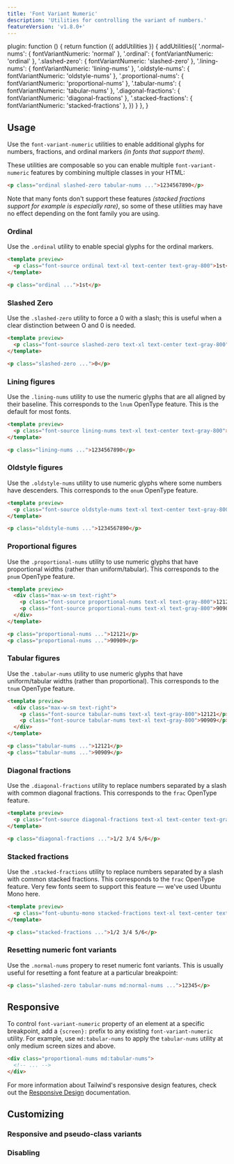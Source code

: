 ```yaml
---
title: 'Font Variant Numeric'
description: 'Utilities for controlling the variant of numbers.'
featureVersion: 'v1.8.0+'
---
```



  plugin: function () {
    return function ({ addUtilities }) {
      addUtilities({
        '.normal-nums': { fontVariantNumeric: 'normal' },
        '.ordinal': { fontVariantNumeric: 'ordinal' },
        '.slashed-zero': { fontVariantNumeric: 'slashed-zero' },
        '.lining-nums': { fontVariantNumeric: 'lining-nums' },
        '.oldstyle-nums': { fontVariantNumeric: 'oldstyle-nums' },
        '.proportional-nums': { fontVariantNumeric: 'proportional-nums' },
        '.tabular-nums': { fontVariantNumeric: 'tabular-nums' },
        '.diagonal-fractions': { fontVariantNumeric: 'diagonal-fractions' },
        '.stacked-fractions': { fontVariantNumeric: 'stacked-fractions' },
      })
    }
  },
}

## Usage

Use the `font-variant-numeric` utilities to enable additional glyphs for numbers, fractions, and ordinal markers _(in fonts that support them)_.

These utilities are composable so you can enable multiple `font-variant-numeric` features by combining multiple classes in your HTML:

```html
<p class="ordinal slashed-zero tabular-nums ...">1234567890</p>
```

Note that many fonts don't support these features _(stacked fractions support for example is especially rare)_, so some of these utilities may have no effect depending on the font family you are using.

### Ordinal

Use the `.ordinal` utility to enable special glyphs for the ordinal markers.

```html
<template preview>
  <p class="font-source ordinal text-xl text-center text-gray-800">1st</p>
</template>

<p class="ordinal ...">1st</p>
```

### Slashed Zero

Use the `.slashed-zero` utility to force a 0 with a slash; this is useful when a clear distinction between O and 0 is needed.

```html
<template preview>
  <p class="font-source slashed-zero text-xl text-center text-gray-800">0</p>
</template>

<p class="slashed-zero ...">0</p>
```

### Lining figures

Use the `.lining-nums` utility to use the numeric glyphs that are all aligned by their baseline. This corresponds to the `lnum` OpenType feature. This is the default for most fonts.

```html
<template preview>
  <p class="font-source lining-nums text-xl text-center text-gray-800">1234567890</p>
</template>

<p class="lining-nums ...">1234567890</p>
```

### Oldstyle figures

Use the `.oldstyle-nums` utility to use numeric glyphs where some numbers have descenders. This corresponds to the `onum` OpenType feature.

```html
<template preview>
  <p class="font-source oldstyle-nums text-xl text-center text-gray-800">1234567890</p>
</template>

<p class="oldstyle-nums ...">1234567890</p>
```

### Proportional figures

Use the `.proportional-nums` utility to use numeric glyphs that have proportional widths (rather than uniform/tabular). This corresponds to the `pnum` OpenType feature.

```html
<template preview>
  <div class="max-w-sm text-right">
    <p class="font-source proportional-nums text-xl text-gray-800">12121</p>
    <p class="font-source proportional-nums text-xl text-gray-800">90909</p>
  </div>
</template>

<p class="proportional-nums ...">12121</p>
<p class="proportional-nums ...">90909</p>
```

### Tabular figures

Use the `.tabular-nums` utility to use numeric glyphs that have uniform/tabular widths (rather than proportional). This corresponds to the `tnum` OpenType feature.

```html
<template preview>
  <div class="max-w-sm text-right">
    <p class="font-source tabular-nums text-xl text-gray-800">12121</p>
    <p class="font-source tabular-nums text-xl text-gray-800">90909</p>
  </div>
</template>

<p class="tabular-nums ...">12121</p>
<p class="tabular-nums ...">90909</p>
```

### Diagonal fractions

Use the `.diagonal-fractions` utility to replace numbers separated by a slash with common diagonal fractions. This corresponds to the `frac` OpenType feature.

```html
<template preview>
  <p class="font-source diagonal-fractions text-xl text-center text-gray-800">1/2 3/4 5/6</p>
</template>

<p class="diagonal-fractions ...">1/2 3/4 5/6</p>
```

### Stacked fractions

Use the `.stacked-fractions` utility to replace numbers separated by a slash with common stacked fractions. This corresponds to the `frac` OpenType feature. Very few fonts seem to support this feature — we've used Ubuntu Mono here.

```html
<template preview>
  <p class="font-ubuntu-mono stacked-fractions text-xl text-center text-gray-800">1/2 3/4 5/6</p>
</template>

<p class="stacked-fractions ...">1/2 3/4 5/6</p>
```

### Resetting numeric font variants

Use the `.normal-nums` propery to reset numeric font variants. This is usually useful for resetting a font feature at a particular breakpoint:

```html
<p class="slashed-zero tabular-nums md:normal-nums ...">12345</p>
```

## Responsive

To control `font-variant-numeric` property of an element at a specific breakpoint, add a `{screen}:` prefix to any existing `font-variant-numeric` utility. For example, use `md:tabular-nums` to apply the `tabular-nums` utility at only medium screen sizes and above.

```html
<div class="proportional-nums md:tabular-nums">
  <!-- ... -->
</div>
```

For more information about Tailwind's responsive design features, check out the [Responsive Design](/docs/responsive-design) documentation.

## Customizing

### Responsive and pseudo-class variants

<Variants plugin="fontVariantNumeric" />

### Disabling

<Disabling plugin="fontVariantNumeric" />
